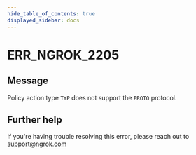 ```yaml
---
hide_table_of_contents: true
displayed_sidebar: docs
---
```



# ERR_NGROK_2205

## Message

Policy action type `TYP` does not support the `PROTO` protocol.

<ErrorDetails error="err_ngrok_2205" />

## Further help

If you're having trouble resolving this error, please reach out to [support@ngrok.com](mailto:support@ngrok.com?subject=Help%20with%20ERR_NGROK_2205)
